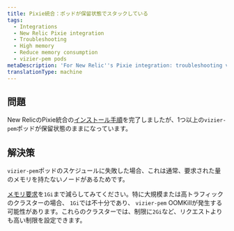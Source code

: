 ```yaml
---
title: Pixie統合：ポッドが保留状態でスタックしている
tags:
  - Integrations
  - New Relic Pixie integration
  - Troubleshooting
  - High memory
  - Reduce memory consumption
  - vizier-pem pods
metaDescription: 'For New Relic''s Pixie integration: troubleshooting vizier-pem pods stuck in pending state.'
translationType: machine
---
```


## 問題

New RelicのPixie統合の[インストール手順](/docs/kubernetes-pixie/auto-telemetry-pixie/install-auto-telemetry-pixie)を完了しましたが、1つ以上の`vizier-pem`ポッドが保留状態のままになっています。

## 解決策

`vizier-pem`ポッドのスケジュールに失敗した場合、これは通常、要求された量のメモリを持たないノードがあるためです。

[メモリ要求](/docs/kubernetes-pixie/auto-telemetry-pixie/advanced-configuration/manage-pixie-memory#set-memory-request)を`1Gi`まで減らしてみてください。特に大規模または高トラフィックのクラスターの場合、 `1Gi`では不十分であり、 `vizier-pem` OOMKillが発生する可能性があります。これらのクラスターでは、制限に`2Gi`など、リクエストよりも高い制限を設定できます。
